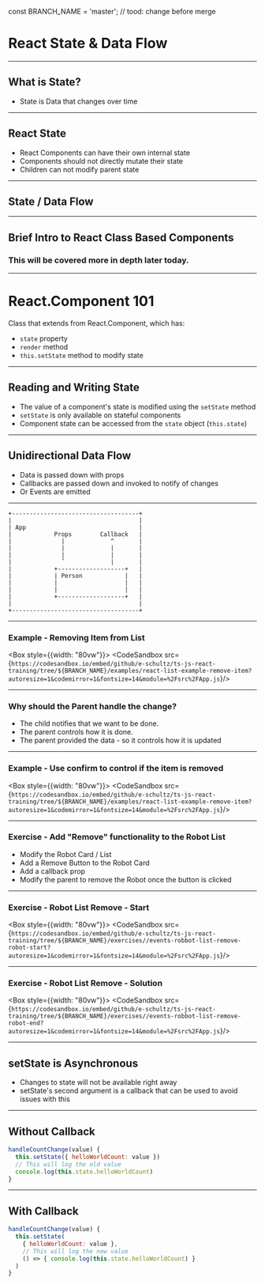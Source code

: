 const BRANCH_NAME = 'master'; // tood: change before merge


# React State & Data Flow

---

## What is State?

* State is Data that changes over time

---

## React State

* React Components can have their own internal state
* Components should not directly mutate their state
* Children can not modify parent state

---

## State / Data Flow 

---

## Brief Intro to React Class Based Components 
### This will be covered more in depth later today.

---

# React.Component 101 

Class that extends from React.Component, which has:

*  `state` property
*  `render` method 
*  `this.setState` method to modify state

---
## Reading and Writing State

* The value of a component's state is modified using the `setState` method
* `setState` is only available on stateful components
* Component state can be accessed from the `state` object (`this.state`)

---

## Unidirectional Data Flow

* Data is passed down with props
* Callbacks are passed down and invoked to notify of changes
* Or Events are emitted

---

```
+------------------------------------+
|                                    |
| App                                |
|            Props        Callback   |
|              |             ^       |
|              |             |       |
|              |             |       |
|              ˇ             |       |
|            +-------------------+   |
|            | Person            |   |
|            |                   |   |
|            |                   |   |
|            +-------------------+   |
|                                    |
+------------------------------------+

```
---

### Example - Removing Item from List

<Box style={{width: "80vw"}}>
  <CodeSandbox src={`https://codesandbox.io/embed/github/e-schultz/ts-js-react-training/tree/${BRANCH_NAME}/examples/react-list-example-remove-item?autoresize=1&codemirror=1&fontsize=14&module=%2Fsrc%2FApp.js`}/>
</Box>

---

### Why should the Parent handle the change?

* The child notifies that we want to be done.
* The parent controls how it is done.
* The parent provided the data - so it controls how it is updated

---
### Example - Use confirm to control if the item is removed

<Box style={{width: "80vw"}}>
  <CodeSandbox src={`https://codesandbox.io/embed/github/e-schultz/ts-js-react-training/tree/${BRANCH_NAME}/examples/react-list-example-remove-item?autoresize=1&codemirror=1&fontsize=14&module=%2Fsrc%2FApp.js`}/>
</Box>

---

### Exercise - Add "Remove" functionality to the Robot List 

* Modify the Robot Card / List
* Add a Remove Button to the Robot Card
* Add a callback prop 
* Modify the parent to remove the Robot once the button is clicked

---

### Exercise - Robot List Remove - Start 

<Box style={{width: "80vw"}}>
  <CodeSandbox src={`https://codesandbox.io/embed/github/e-schultz/ts-js-react-training/tree/${BRANCH_NAME}/exercises//events-robbot-list-remove-robot-start?autoresize=1&codemirror=1&fontsize=14&module=%2Fsrc%2FApp.js`}/>
</Box>

---

### Exercise - Robot List Remove - Solution 

<Box style={{width: "80vw"}}>
  <CodeSandbox src={`https://codesandbox.io/embed/github/e-schultz/ts-js-react-training/tree/${BRANCH_NAME}/exercises//events-robbot-list-remove-robot-end?autoresize=1&codemirror=1&fontsize=14&module=%2Fsrc%2FApp.js`}/>
</Box>

---

## setState is Asynchronous

* Changes to state will not be available right away
* setState's second argument is a callback that can be used to avoid issues with this

---

## Without Callback

```jsx
handleCountChange(value) {
  this.setState({ helloWorldCount: value })
  // This will log the old value
  console.log(this.state.helloWorldCount)
}
```

---


## With Callback

```jsx
handleCountChange(value) {
  this.setState(
    { helloWorldCount: value },
    // This will log the new value
    () => { console.log(this.state.helloWorldCount) }
  )
}
```
